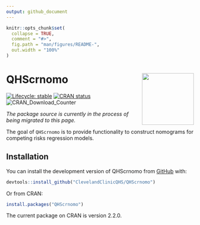 ```yaml
---
output: github_document
---
```


<!-- README.md is generated from README.Rmd. Please edit that file -->

```r
knitr::opts_chunk$set(
  collapse = TRUE,
  comment = "#>",
  fig.path = "man/figures/README-",
  out.width = "100%"
)
```

# QHScrnomo <img src="man/figures/logo.png" align="right" height="139" />

<!-- badges: start -->
[![Lifecycle: stable](https://img.shields.io/badge/lifecycle-stable-brightgreen.svg)](https://lifecycle.r-lib.org/articles/stages.html#stable)
[![CRAN status](https://www.r-pkg.org/badges/version/QHScrnomo)](https://CRAN.R-project.org/package=QHScrnomo)
![CRAN\_Download\_Counter](http://cranlogs.r-pkg.org/badges/grand-total/QHScrnomo)
<!-- badges: end -->

_The package source is currently in the process of being migrated to this page._

The goal of `QHScrnomo` is to provide functionality to construct nomograms for competing risks regression models.

## Installation

You can install the development version of QHScrnomo from [GitHub](https://github.com/) with:

``` r
devtools::install_github("ClevelandClinicQHS/QHScrnomo")
```
Or from CRAN:

``` r
install.packages("QHScrnomo")
```
The current package on CRAN is version 2.2.0.
